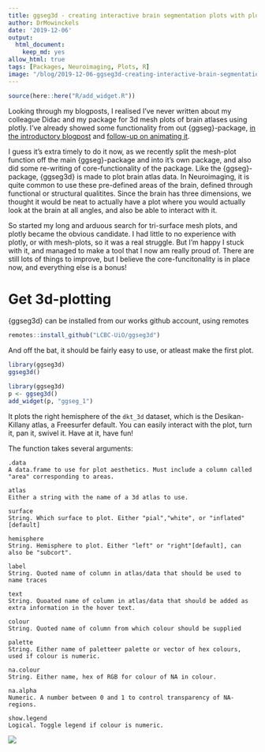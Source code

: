 ```yaml
---
title: ggseg3d - creating interactive brain segmentation plots with plotly
author: DrMowinckels
date: '2019-12-06'
output:
  html_document:
    keep_md: yes
allow_html: true
tags: [Packages, Neuroimaging, Plots, R]
image: "/blog/2019-12-06-ggseg3d-creating-interactive-brain-segmentation-plots-with-plotly/ggseg3d_still.png"
---
```


```r
source(here::here("R/add_widget.R"))
```

Looking through my blogposts, I realised I've never written about my colleague Didac and my package for 3d mesh plots of brain atlases using plotly.
I've already showed some functionality from out {ggseg}-package, [in the introductory blogpost](blog/introducing-the-ggseg-r-package-for-brain-segmentations/) and [follow-up on animating it](blog/get-the-brain-animated/). 

I guess it's extra timely to do it now, as we recently split the mesh-plot function off the main {ggseg}-package and into it's own package, and also did some re-writing of core-functionality of the package. 
Like the {ggseg}-package, {ggseg3d} is made to plot brain atlas data. 
In Neuroimaging, it is quite common to use these pre-defined areas of the brain, defined through functional or structural qualitites.
Since the brain has three dimensions, we thought it would be neat to actually have a plot where you would actually look at the brain at all angles, and also be able to interact with it.

So started my long and arduous search for tri-surface mesh plots, and plotly became the obvious candidate. 
I had little to no experience with plotly, or with mesh-plots, so it was a real struggle.
But I'm happy I stuck with it, and managed to make a tool that I now am really proud of. 
There are still lots of things to improve, but I believe the core-funcitonality is in place now, and everything else is a bonus!

# Get 3d-plotting

{ggseg3d} can be installed from our works github account, using remotes

```r
remotes::install_github("LCBC-UiO/ggseg3d")
```

And off the bat, it should be fairly easy to use, or atleast make the first plot.

```r
library(ggseg3d)
ggseg3d()
```
```r
library(ggseg3d)
p <- ggseg3d()
add_widget(p, "ggseg_1")
```


It plots the right hemisphere of the `dkt_3d` dataset, which is the Desikan-Killany atlas, a Freesurfer default. 
You can easily interact with the plot, turn it, pan it, swivel it. 
Have at it, have fun!

The function takes several arguments:
```
.data	
A data.frame to use for plot aesthetics. Must include a column called "area" corresponding to areas.

atlas	
Either a string with the name of a 3d atlas to use.

surface	
String. Which surface to plot. Either "pial","white", or "inflated"[default]

hemisphere	
String. Hemisphere to plot. Either "left" or "right"[default], can also be "subcort".

label	
String. Quoted name of column in atlas/data that should be used to name traces

text	
String. Quoated name of column in atlas/data that should be added as extra information in the hover text.

colour	
String. Quoted name of column from which colour should be supplied

palette	
String. Either name of paletteer palette or vector of hex colours, used if colour is numeric.

na.colour	
String. Either name, hex of RGB for colour of NA in colour.

na.alpha	
Numeric. A number between 0 and 1 to control transparency of NA-regions.

show.legend	
Logical. Toggle legend if colour is numeric.
```

![](ggseg3d_still.png)

